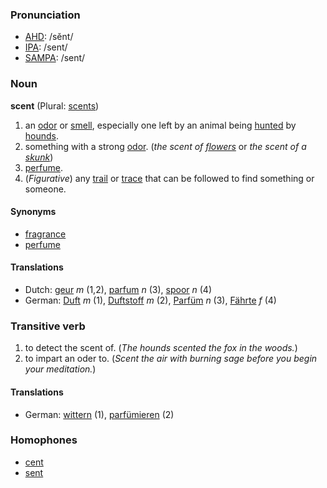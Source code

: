 === Pronunciation ===
*[[w:AHD|AHD]]: /sĕnt/
*[[w:IPA|IPA]]: /sent/
*[[w:SAMPA|SAMPA]]: /sent/

===Noun===
'''scent''' (Plural: [[scents]])

# an [[odor]] or [[smell]], especially one left by an animal being [[hunt]]ed by [[hound]]s.
# something with a strong [[odor]]. (''the scent of [[flower]]s'' or ''the scent of a [[skunk]]'')
# [[perfume]].
# (''Figurative'') any [[trail]] or [[trace]] that can be followed to find something or someone.

====Synonyms====
*[[fragrance]]
*[[perfume]]

====Translations====
*Dutch: [[geur]] ''m'' (1,2), [[parfum]] ''n'' (3), [[spoor]] ''n'' (4)
*German: [[Duft]] ''m'' (1), [[Duftstoff]] ''m'' (2), [[Parfüm]] ''n'' (3), [[Fährte]] ''f'' (4)

===Transitive verb===

# to detect the scent of.  (''The hounds scented the fox in the woods.'')
# to impart an oder to.  (''Scent the air with burning sage before you begin your meditation.'')

====Translations====
*German: [[wittern]] (1), [[parfümieren]] (2)

===Homophones===
*[[cent]]
*[[sent]]